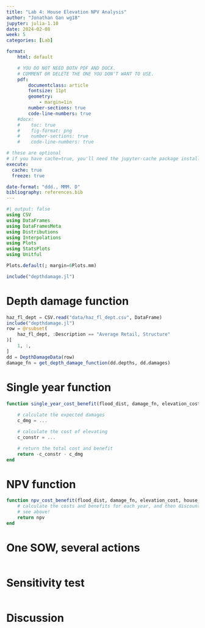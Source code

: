 ```yaml
---
title: "Lab 4: House Elevation NPV Analysis"
author: "Jonathan Gan wg18"
jupyter: julia-1.10
date: 2024-02-08
week: 5
categories: [Lab]

format: 
    html: default

    # YOU DO NOT NEED BOTH PDF AND DOCX.
    # COMMENT OR DELETE THE ONE YOU DON'T WANT TO USE.
    pdf:
        documentclass: article
        fontsize: 11pt
        geometry:
            - margin=1in  
        number-sections: true
        code-line-numbers: true
    #docx: 
    #    toc: true
    #    fig-format: png
    #    number-sections: true
    #    code-line-numbers: true

# these are optional
# if you have cache=true, you'll need the jupyter-cache package installed
execute: 
  cache: true
  freeze: true

date-format: "ddd., MMM. D"
bibliography: references.bib
---
```


```julia
#| output: false
using CSV
using DataFrames
using DataFramesMeta
using Distributions
using Interpolations
using Plots
using StatsPlots
using Unitful

Plots.default(; margin=6Plots.mm)

include("depthdamage.jl")
```

# Depth damage function
```julia
haz_fl_dept = CSV.read("data/haz_fl_dept.csv", DataFrame)
include("depthdamage.jl")
row = @rsubset(
    haz_fl_dept, :Description == "Average Retail, Structure"
)[
    1, :,
]
dd = DepthDamageData(row)
damage_fn = get_depth_damage_function(dd.depths, dd.damages)
```

# Single year function
```julia
function single_year_cost_benefit(flood_dist, damage_fn, elevation_cost, house_area, house_value, Δh)
    
    # calculate the expected damages
    c_dmg = ...

    # calculate the cost of elevating
    c_constr = ...

    # return the total cost and benefit
    return -c_constr - c_dmg
end

```

# NPV function
```julia
function npv_cost_benefit(flood_dist, damage_fn, elevation_cost, house_area, house_value, Δh, T, discount_rate)
    # calculate the costs and benefits for each year, and then discount
    # see above!
    return npv
end

```


# One SOW, several actions
```julia

```

# Sensitivity test
```julia

```

# Discussion